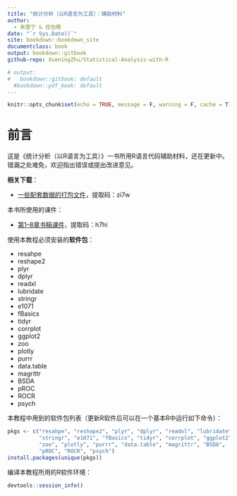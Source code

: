 ```yaml
---
title: "统计分析（以R语言为工具）：辅助材料"
author: 
  - 朱雪宁 & 任怡萌
date: "`r Sys.Date()`"
site: bookdown::bookdown_site
documentclass: book
output: bookdown::gitbook
github-repo: XueningZhu/Statistical-Analysis-with-R

# output:
#   bookdown::gitbook: default
  #bookdown::pdf_book: default
---
```


```r
knitr::opts_chunk$set(echo = TRUE, message = F, warning = F, cache = T)
```

# 前言 {-}

这是《统计分析（以R语言为工具）》一书所用R语言代码辅助材料，还在更新中。错漏之处难免，欢迎指出错误或提出改进意见。

**相关下载**：

- [一些配套数据的打包文件](https://pan.baidu.com/s/11Ya1rBBFlhj1YO2uW_GToQ)，提取码：zi7w

本书所使用的课件：

- [第1--8章书稿课件](https://pan.baidu.com/s/1T27v-iVb3W-J-635OZ7mLQ)，提取码：h7hi

<!-- - [第1章：统计分析与R语言](https://pan.baidu.com/s/1vObwg4RcGIXFqYkT6iCGQg)，提取码: rgrg -->

<!-- - [第2章：R语言中的数据管理及预处理](https://pan.baidu.com/s/1coOid_644S5nu43wbPMg7g)，提取码: bgl3 -->

<!-- - [第3章：基本统计分析](https://pan.baidu.com/s/1XawadIdh1NosM--HkpIYyw)，提取码：4670 -->

<!-- - [第4章：数据描述与可视化](https://pan.baidu.com/s/1Mg4cNmuii_9RtMa2CW0WtA)，提取码：3h4g -->

<!-- - [第5章：参数估计与假设检验](https://pan.baidu.com/s/1ty69tzyUtINJDmmpYaNY9Q)，提取码：0smb -->

<!-- - [第6章：线性回归](https://pan.baidu.com/s/1lI_X8Wm4IReKtom-A5nTJQ)，提取码：iais -->

<!-- - [第7章：逻辑回归](https://pan.baidu.com/s/1vx_cLjEq7H_eYX4dTj1c3w)，提取码：4d67 -->

<!-- - [第8章：降维分析](https://pan.baidu.com/s/1TpuHwd6ByUnlqql1KG90Vg)，提取码：lvkp -->

使用本教程必须安装的**软件包**：

- resahpe
- reshape2
- plyr
- dplyr
- readxl
- lubridate
- stringr
- e1071
- fBasics
- tidyr
- corrplot
- ggplot2
- zoo
- plotly
- purrr
- data.table
- magrittr
- BSDA
- pROC
- ROCR
- psych

本教程中用到的软件包列表（更新R软件后可以在一个基本R中运行如下命令）：

```r
pkgs <- c("resahpe", "reshape2", "plyr", "dplyr", "readxl", "lubridate", 
          "stringr", "e1071", "fBasics", "tidyr", "corrplot", "ggplot2",
          "zoo", "plotly", "purrr", "data.table", "magrittr", "BSDA",
          "pROC", "ROCR", "psych")
install.packages(unique(pkgs))
```

编译本教程所用的R软件环境：

```r
devtools::session_info()
```
